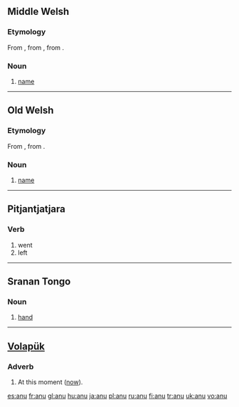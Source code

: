 {{also|Anu}}
==Middle Welsh==

===Etymology===
From {{etyl|owl|wlm}} {{term|anu|lang=owl}}, from {{proto|Celtic|anman|lang=wlm}}, from {{proto|Indo-European|h₁nḗh₃mn̥|lang=wlm}}.

===Noun===
{{infl|wlm|noun}}

# [[name]]

----

==Old Welsh==

===Etymology===
From {{proto|Celtic|anman|lang=owl}}, from {{proto|Indo-European|h₁nḗh₃mn̥|lang=owl}}.

===Noun===
{{infl|owl|noun}}

# [[name]]

----

==Pitjantjatjara==
===Verb===
{{infl|pjt|verb form}}
#went
#left

----

==Sranan Tongo==

===Noun===
{{infl|srn|noun}}

# [[hand]]

----

==[[Volapük]]==

===Adverb===
{{infl|vo|adverb}}

# At this moment ([[now]]).

[[es:anu]]
[[fr:anu]]
[[gl:anu]]
[[hu:anu]]
[[ja:anu]]
[[pl:anu]]
[[ru:anu]]
[[fi:anu]]
[[tr:anu]]
[[uk:anu]]
[[vo:anu]]